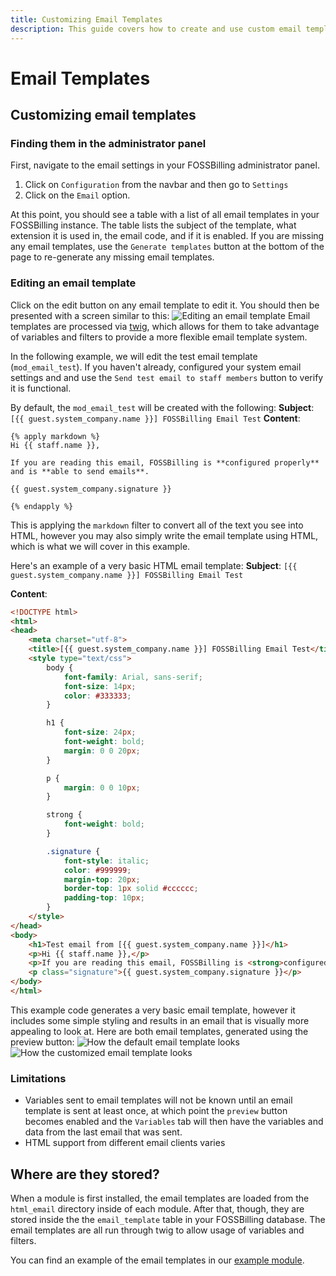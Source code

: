 ```yaml
---
title: Customizing Email Templates
description: This guide covers how to create and use custom email templates inside FOSSBilling. 
---
```


# Email Templates

## Customizing email templates

### Finding them in the administrator panel
 First, navigate to the email settings in your FOSSBilling administrator panel.
 
 1. Click on `Configuration` from the navbar and then go to `Settings`
 2. Click on the `Email` option.

At this point, you should see a table with a list of all email templates in your FOSSBilling instance. 
The table lists the subject of the template, what extension it is used in, the email code, and if it is enabled.
If you are missing any email templates, use the `Generate templates` button at the bottom of the page to re-generate any missing email templates.

### Editing an email template
Click on the edit button on any email template to edit it. You should then be presented with a screen similar to this:
![Editing an email template](/img/guides/emails/template-edit.png)
Email templates are processed via [twig](https://twig.symfony.com/), which allows for them to take advantage of variables and filters to provide a more flexible email template system.

In the following example, we will edit the test email template (`mod_email_test`). If you haven't already, configured your system email settings and and use the `Send test email to staff members` button to verify it is functional.

By default, the `mod_email_test` will be created with the following:
**Subject**:
`[{{ guest.system_company.name }}] FOSSBilling Email Test`
**Content**:
```
{% apply markdown %}
Hi {{ staff.name }},

If you are reading this email, FOSSBilling is **configured properly** 
and is **able to send emails**.

{{ guest.system_company.signature }}

{% endapply %}
```
This is applying the `markdown` filter to convert all of the text you see into HTML, however you may also simply write the email template using HTML, which is what we will cover in this example.

Here's an example of a very basic HTML email template: 
**Subject**:
`[{{ guest.system_company.name }}] FOSSBilling Email Test`

**Content**:
``` HTML
<!DOCTYPE html>
<html>
<head>
	<meta charset="utf-8">
	<title>[{{ guest.system_company.name }}] FOSSBilling Email Test</title>
	<style type="text/css">
		body {
			font-family: Arial, sans-serif;
			font-size: 14px;
			color: #333333;
		}

		h1 {
			font-size: 24px;
			font-weight: bold;
			margin: 0 0 20px;
		}

		p {
			margin: 0 0 10px;
		}

		strong {
			font-weight: bold;
		}

		.signature {
			font-style: italic;
			color: #999999;
			margin-top: 20px;
			border-top: 1px solid #cccccc;
			padding-top: 10px;
		}
	</style>
</head>
<body>
	<h1>Test email from [{{ guest.system_company.name }}]</h1>
	<p>Hi {{ staff.name }},</p>
	<p>If you are reading this email, FOSSBilling is <strong>configured properly</strong> and is <strong>able to send emails</strong>.</p>
	<p class="signature">{{ guest.system_company.signature }}</p>
</body>
</html>
```
This example code generates a very basic email template, however it includes some simple styling and results in an email that is visually more appealing to look at. Here are both email templates, generated using the preview button:
![How the default email template looks](/img/guides/emails/default-template-preview.png)
![How the customized email template looks](/img/guides/emails/custom-template-preview.png)

### Limitations

 - Variables sent to email templates will not be known until an email template is sent at least once, at which point the `preview` button becomes enabled and the `Variables` tab will then have the variables and data from the last email that was sent. 
 - HTML support from different email clients varies

## Where are they stored?

When a module is first installed, the email templates are loaded from the `html_email` directory inside of each module.
After that, though, they are stored inside the the `email_template` table in your FOSSBilling database.
The email templates are all run through twig to allow usage of variables and filters.

You can find an example of the email templates in our [example module](https://github.com/FOSSBilling/example-module/tree/main/html_email).
